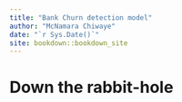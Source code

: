 ```yaml
--- 
title: "Bank Churn detection model"
author: "McNamara Chiwaye"
date: "`r Sys.Date()`"
site: bookdown::bookdown_site
---
```


# Down the rabbit-hole

